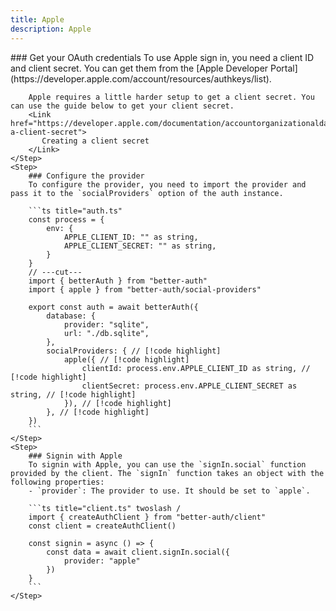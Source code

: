 ```yaml
---
title: Apple
description: Apple
---
```


<Steps>
    <Step>
        ### Get your OAuth credentials
        To use Apple sign in, you need a client ID and client secret. You can get them from the [Apple Developer Portal](https://developer.apple.com/account/resources/authkeys/list).

        Apple requires a little harder setup to get a client secret. You can use the guide below to get your client secret.
        <Link href="https://developer.apple.com/documentation/accountorganizationaldatasharing/creating-a-client-secret">
           Creating a client secret
        </Link>
    </Step>
    <Step>
        ### Configure the provider
        To configure the provider, you need to import the provider and pass it to the `socialProviders` option of the auth instance.

        ```ts title="auth.ts"
        const process = {
            env: {
                APPLE_CLIENT_ID: "" as string,
                APPLE_CLIENT_SECRET: "" as string,
            }
        }
        // ---cut---
        import { betterAuth } from "better-auth"
        import { apple } from "better-auth/social-providers"

        export const auth = await betterAuth({
            database: {
                provider: "sqlite",
                url: "./db.sqlite",
            },
            socialProviders: { // [!code highlight]
                apple({ // [!code highlight]
                    clientId: process.env.APPLE_CLIENT_ID as string, // [!code highlight]
                    clientSecret: process.env.APPLE_CLIENT_SECRET as string, // [!code highlight]
                }), // [!code highlight]
            }, // [!code highlight]
        })
        ```
    </Step>
    <Step>
        ### Signin with Apple
        To signin with Apple, you can use the `signIn.social` function provided by the client. The `signIn` function takes an object with the following properties:
        - `provider`: The provider to use. It should be set to `apple`.

        ```ts title="client.ts" twoslash /
        import { createAuthClient } from "better-auth/client"
        const client = createAuthClient()

        const signin = async () => {
            const data = await client.signIn.social({
                provider: "apple"
            })
        }
        ```
    </Step>
</Steps>
